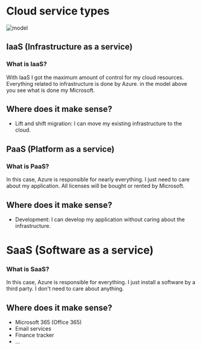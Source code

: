 # Cloud service types

![model](https://learn.microsoft.com/en-us/training/wwl-azure/describe-cloud-service-types/media/shared-responsibility-b3829bfe.svg)

## IaaS (Infrastructure as a service)
### What is IaaS?
With IaaS I got the maximum amount of control for my cloud resources. Everything related to infrastructure is done by Azure. in the model above you see what is done my Microsoft. 
## Where does it make sense?
- Lift and shift migration: I can move my existing infrastructure to the cloud.

## PaaS (Platform as a service)
### What is PaaS?
In this case, Azure is responsible for nearly everything. I just need to care about my application. All licenses will be bought or rented by Microsoft.
## Where does it make sense?
- Development: I can develop my application without caring about the infrastructure.

# SaaS (Software as a service)
### What is SaaS?
In this case, Azure is responsible for everything. I just install a software by a third party. I don't need to care about anything.

## Where does it make sense?
- Microsoft 365 (Office 365)
- Email services
- Finance tracker
- ...